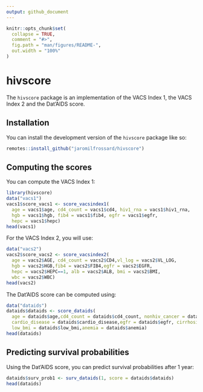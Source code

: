 ```yaml
---
output: github_document
---
```


<!-- README.md is generated from README.Rmd. Please edit that file -->

```r
knitr::opts_chunk$set(
  collapse = TRUE,
  comment = "#>",
  fig.path = "man/figures/README-",
  out.width = "100%"
)
```

# hivscore

<!-- badges: start -->
<!-- badges: end -->

The `hivscore` package is an implementation of the VACS Index 1, the VACS Index 2 and the Dat'AIDS score.

## Installation

You can install the development version of the `hivscore` package like so:

``` r
remotes::install_github("jaromilfrossard/hivscore")
```

## Computing the scores

You can compute the VACS Index 1:

```r
library(hivscore)
data("vacs1")
vacs1$score_vacs1 <- score_vacsindex1(
  age = vacs1$age, cd4_count = vacs1$cd4, hiv1_rna = vacs1$hiv1_rna,
  hgb = vacs1$hgb, fib4 = vacs1$fib4, egfr = vacs1$egfr,
  hepc = vacs1$hepc)
head(vacs1)
```

For the VACS Index 2, you will use:

```r
data("vacs2")
vacs2$score_vacs2 <- score_vacsindex2(
  age = vacs2$AGE, cd4_count = vacs2$CD4,vl_log = vacs2$VL_LOG,
  hgb = vacs2$HGB,fib4 = vacs2$FIB4,egfr = vacs2$EGFR,
  hepc = vacs2$HEPC==1, alb = vacs2$ALB, bmi = vacs2$BMI,
  wbc = vacs2$WBC)
head(vacs2)
```

The Dat'AIDS score can be computed using:
```r
data("dataids")
dataids$dataids <- score_dataids(
  age = dataids$age,cd4_count = dataids$cd4_count, nonhiv_cancer = dataids$nonhiv_cancer,
  cardio_disease = dataids$cardio_disease,egfr = dataids$egfr, cirrhosis = dataids$cirrhosis,
  low_bmi = dataids$low_bmi,anemia = dataids$anemia)
head(dataids)
```

## Predicting survival probabilities

Using the Dat'AIDS score, you can predict survival probabilities after 1 year:

```r
dataids$surv_prob1 <- surv_dataids(1, score = dataids$dataids)
head(dataids)
```


